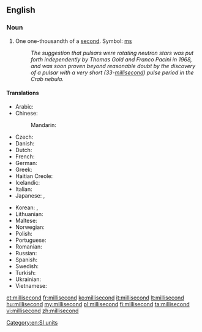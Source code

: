 ==English==

===Noun===
{{en-noun}}

# One one-thousandth of a [[second]]. Symbol: [[ms]]
#: ''The suggestion that pulsars were rotating neutron stars was put forth independently by Thomas Gold and Franco Pacini in 1968, and was soon proven beyond reasonable doubt by the discovery of a pulsar with a very short (33-[[millisecond]]) pulse period in the Crab nebula.''<sup>{{w|Pulsar|W}}</sup>

====Translations====
{{trans-top|one one-thousandth of a second}}
* Arabic: {{t-|ar|ميلي ثانية|f|tr=mili ṯāniya|sc=Arab}}
* Chinese:
*: Mandarin: {{t|cmn|毫秒|tr=háomiǎo|sc=Hani}}
* Czech: {{t-|cs|milisekunda|f}}
* Danish: {{t-|da|millisekund}}
* Dutch: {{t+|nl|milliseconde|m}}
* French: {{t+|fr|milliseconde|f}}
* German: {{t+|de|Millisekunde|f}}
* Greek: {{t-|el|μιλιδευτερόλεπτο|n|tr=milidefterólepto|sc=Grek}}
* Haitian Creole: {{tø|ht|milisgond}}
* Icelandic: {{t-|is|millísekúnda}}
* Italian: {{t+|it|millisecondo|m}}
* Japanese: {{t-|ja|ミリ秒|tr=miri-byō|sc=Jpan}}, {{t-|ja|ミリセカント|tr=mirisekanto|sc=Jpan}}
{{trans-mid}}
* Korean: {{t-|ko|밀리초|tr=millicho|sc=Kore}}, {{t-|ko|밀리세컨드|tr=millisekeondeu|sc=Kore}}
* Lithuanian: {{t+|lt|milisekundė|f}}
* Maltese: {{t-|mt|millisekonda}}
* Norwegian: {{t-|no|millisekund|n}}
* Polish: {{t-|pl|milisekunda|f}}
* Portuguese: {{t-|pt|milissegundo|m}}
* Romanian: {{t-|ro|milisecundă|f}}
* Russian: {{t+|ru|миллисекунда|f|tr=millisekúnda}}
* Spanish: {{t+|es|milisegundo|m}}
* Swedish: {{t-|sv|millisekund|c}}
* Turkish: {{t-|tr|milisaniye}}
* Ukrainian: {{t-|uk|мілісекунда|f|tr=milisekúnda}}
* Vietnamese: {{t-|vi|một phần nghìn giây}}
{{trans-bottom}}

[[Category:en:SI units]]

[[et:millisecond]]
[[fr:millisecond]]
[[ko:millisecond]]
[[it:millisecond]]
[[lt:millisecond]]
[[hu:millisecond]]
[[my:millisecond]]
[[pl:millisecond]]
[[fi:millisecond]]
[[ta:millisecond]]
[[vi:millisecond]]
[[zh:millisecond]]